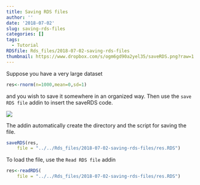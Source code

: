 ```yaml
---
title: Saving RDS files
author: ''
date: '2018-07-02'
slug: saving-rds-files
categories: []
tags: 
  - Tutorial
RDSfile: Rds_files/2018-07-02-saving-rds-files
thumbnail: https://www.dropbox.com/s/ogm6gd90a2yel35/saveRDS.png?raw=1
---
```



Suppose you have a very large dataset

```r
res<-rnorm(n=1000,mean=0,sd=1)
```

and you wish to save it somewhere in an organized way. Then use the `save RDS file` addin to insert the saveRDS code. 

![](https://www.dropbox.com/s/ogm6gd90a2yel35/saveRDS.png?raw=1)

The addin automatically create the directory and the script for saving the file.


```r
saveRDS(res,
	file = "../../Rds_files/2018-07-02-saving-rds-files/res.RDS")
```


To load the file, use the `Read RDS file` addin

```r
res<-readRDS(
	file = "../../Rds_files/2018-07-02-saving-rds-files/res.RDS")
```

